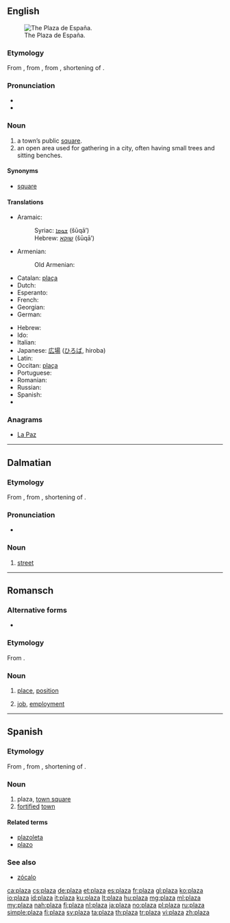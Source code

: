 {{also|plaża|płaza}}
==English==
[[Image:Plaza de España.jpg|thumb|right|The Plaza de España.]]

===Etymology===
From {{etyl|es|en}} {{term|plaza||town-square or central place of gathering|lang=es}}, from {{etyl|la|en}} {{term|platea|lang=la}}, from {{etyl|grc|en}} {{term|πλατεῖα|tr=plateia||lang=grc}}, shortening of {{term|πλατεῖα||sc=polytonic|lang=grc}} {{term|ὁδός||sc=polytonic|lang=grc|tr=plateia hodos|broad way}}.

===Pronunciation===
* {{audio|en-us-plaza.ogg|Audio (US)}}
* {{rhymes|ɑːzə}}

===Noun===
{{en-noun}}

# a town’s public [[square]].
# an open area used for gathering in a city, often having small trees and sitting benches.

====Synonyms====
* [[square]]

====Translations====
{{trans-top|a towns' public square}}
* Aramaic:
*: Syriac: [[ܫܘܩܐ]] (šūqā’) {{m}}
*: Hebrew: [[שוקא]] (šūqā’) {{m}}
* Armenian: {{t-|hy|հրապարակ|tr=hraparak|sc=Armn}}
*: Old Armenian: {{tø|xcl|շուկայ|tr=šukay|sc=Armn}}
* Catalan: [[plaça]]
* Dutch: {{t+|nl|plein|n}}
* Esperanto: {{t-|eo|placo}}
* French: {{t+|fr|place}}
* Georgian: {{t-|ka|მოედანი|tr=moedani|sc=Geor}}
* German: {{t+|de|Platz|m}}
{{trans-mid}}
* Hebrew: {{t-|he|כיכר|alt=כיכר \ כִּכָּר|tr=kikár|sc=Hebr}}
* Ido: {{t+|io|placo}}
* Italian: {{t+|it|piazza}}
* Japanese: [[広場]] ([[ひろば]], hiroba)
* Latin: {{t-|la|platea}}
* Occitan: [[plaça]]
* Portuguese: {{t+|pt|praça}}
* Romanian: {{t+|ro|piață}}
* Russian: {{t+|ru|площадь|f|sc=Cyrl}}
* Spanish: {{t+|es|plaza}}
* {{trreq|tr}}
{{trans-bottom}}

===Anagrams===
* [[La Paz#English|La Paz]]

----

==Dalmatian==

===Etymology===
From {{etyl|la|dlm}} {{term|platea|lang=la}}, from {{etyl|grc|dlm}} {{term|πλατεῖα|tr=plateia||lang=grc}}, shortening of {{term|πλατεῖα||sc=polytonic|lang=grc}} {{term|ὁδός||sc=polytonic|lang=grc|tr=plateia hodos|broad way}}.

===Pronunciation===
* {{IPA|/ˈplat͡sa/|lang=dlm}}

===Noun===
{{head|dlm|noun|g=f}}

# [[street]]

----

==Romansch==

===Alternative forms===
* {{qualifier|Rumantsch Grischun|Sursilvan|Surmiran|Puter|Vallader}} {{l|rm|plazza}}

===Etymology===
From {{etyl|la|rm}} {{term|platea|platēa|lang=la}}.

===Noun===
{{rm-noun|f}}

# {{context|Sutsilvan|lang=rm}} [[place]], [[position]]
# {{context|Sutsilvan|lang=rm}} [[job]], [[employment]]

----

==Spanish==

===Etymology===
From {{etyl|la|es}} {{term|platea|lang=la}}, from {{etyl|grc|es}} {{term|πλατεῖα|tr=plateia||lang=grc}}, shortening of {{term|πλατεῖα||sc=polytonic|lang=grc}} {{term|ὁδός||sc=polytonic|lang=grc|tr=plateia hodos|broad way}}.

===Noun===
{{es-noun|f}}

# plaza, [[town square]]
# [[fortified]] [[town]]

====Related terms====
* [[plazoleta]]
* [[plazo]]

===See also===
* [[zócalo]]

[[ca:plaza]]
[[cs:plaza]]
[[de:plaza]]
[[et:plaza]]
[[es:plaza]]
[[fr:plaza]]
[[gl:plaza]]
[[ko:plaza]]
[[io:plaza]]
[[id:plaza]]
[[it:plaza]]
[[ku:plaza]]
[[lt:plaza]]
[[hu:plaza]]
[[mg:plaza]]
[[ml:plaza]]
[[my:plaza]]
[[nah:plaza]]
[[fj:plaza]]
[[nl:plaza]]
[[ja:plaza]]
[[no:plaza]]
[[pl:plaza]]
[[ru:plaza]]
[[simple:plaza]]
[[fi:plaza]]
[[sv:plaza]]
[[ta:plaza]]
[[th:plaza]]
[[tr:plaza]]
[[vi:plaza]]
[[zh:plaza]]